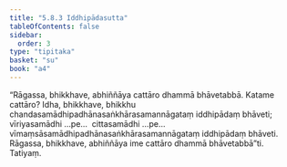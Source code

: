 ```yaml
---
title: "5.8.3 Iddhipādasutta"
tableOfContents: false
sidebar:
  order: 3
type: "tipitaka"
basket: "su"
book: "a4"
---
```



<DynamicBreadcrumb />

<Division number="276" book="a4">

<Paragraph number="1603" book="a4">
“Rāgassa, bhikkhave, abhiññāya cattāro dhammā bhāvetabbā. Katame cattāro? Idha, bhikkhave, bhikkhu chandasamādhipadhānasaṅkhārasamannāgataṃ iddhipādaṃ bhāveti; vīriyasamādhi …pe…  cittasamādhi …pe…  vīmaṃsāsamādhipadhānasaṅkhārasamannāgataṃ iddhipādaṃ bhāveti. Rāgassa, bhikkhave, abhiññāya ime cattāro dhammā bhāvetabbā”ti.

</Paragraph>
</Division>

<Paragraph number="1604" type="center" book="a4">
Tatiyaṃ.
</Paragraph>